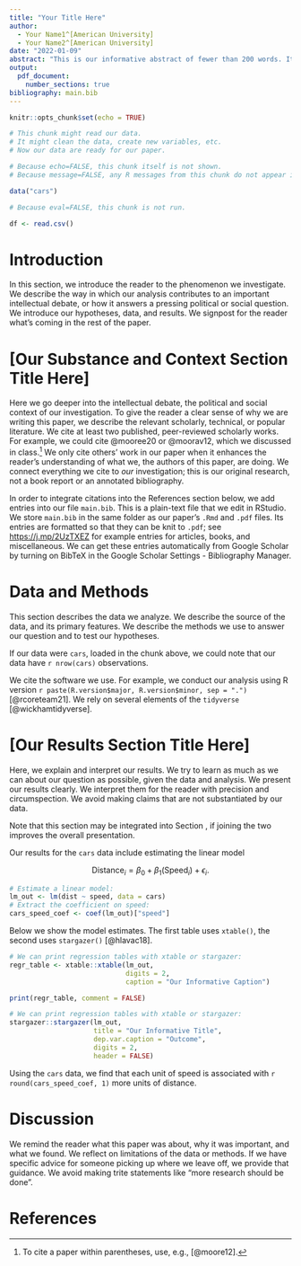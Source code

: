 ---
title: "Your Title Here"
author: 
  - Your Name1^[American University]
  - Your Name2^[American University]
date: "2022-01-09"
abstract: "This is our informative abstract of fewer than 200 words. It describes what we investigate, how we investigate it, and what we find."
output: 
  pdf_document:
    number_sections: true
bibliography: main.bib
---

```{r setup, include=FALSE}
knitr::opts_chunk$set(echo = TRUE)
```

```{r echo=FALSE, message=FALSE}
# This chunk might read our data.
# It might clean the data, create new variables, etc.
# Now our data are ready for our paper.

# Because echo=FALSE, this chunk itself is not shown.
# Because message=FALSE, any R messages from this chunk do not appear in our paper.

data("cars")
```

```{r eval=FALSE, echo=FALSE}
# Because eval=FALSE, this chunk is not run.

df <- read.csv()
```


# Introduction

In this section, we introduce the reader to the phenomenon we investigate. We describe the way in which our analysis contributes to an important intellectual debate, or how it answers a pressing political or social question. We introduce our hypotheses, data, and results. We signpost for the reader what's coming in the rest of the paper.


# [Our Substance and Context Section Title Here]

Here we go deeper into the intellectual debate, the political and social context of our investigation. To give the reader a clear sense of why we are writing this paper, we describe the relevant scholarly, technical, or popular literature.  We cite at least two published, peer-reviewed scholarly works. For example, we could cite @mooree20 or @moorav12, which we discussed in class.^[To cite a paper within parentheses, use, e.g., [@moore12].] We only cite others' work in our paper when it enhances the reader's understanding of what we, the authors of this paper, are doing.  We connect everything we cite to _our_ investigation; this is our original research, not a book report or an annotated bibliography.

In order to integrate citations into the References section below, we add entries into our file `main.bib`. This is a plain-text file that we edit in RStudio. We store `main.bib` in the same folder as our paper's `.Rmd` and `.pdf` files. Its entries are formatted so that they can be knit to `.pdf`; see [https://j.mp/2UzTXEZ](https://www.overleaf.com/learn/latex/Bibliography_management_with_bibtex#The_bibliography_file) for example entries for articles, books, and miscellaneous. We can get these entries automatically from Google Scholar by turning on BibTeX in the Google Scholar Settings - Bibliography Manager.

# Data and Methods
\label{section:data}

This section describes the data we analyze. We describe the source of the data, and its primary features. We describe the methods we use to answer our question and to test our hypotheses.

If our data were `cars`, loaded in the chunk above, we could note that our data have `r nrow(cars)` observations.

We cite the software we use. For example, we conduct our analysis using R version `r paste(R.version$major, R.version$minor, sep = ".")` [@rcoreteam21]. We rely on several elements of the `tidyverse` [@wickhamtidyverse].

# [Our Results Section Title Here]

Here, we explain and interpret our results. We try to learn as much as we can about our question as possible, given the data and analysis. We present our results clearly. We interpret them for the reader with precision and circumspection. We avoid making claims that are not substantiated by our data.

Note that this section may be integrated into Section \ref{section:data}, if joining the two improves the overall presentation.

Our results for the `cars` data include estimating the linear model 

$$\text{Distance}_i = \beta_0 + \beta_1 (\text{Speed}_i) + \epsilon_i.$$

```{r echo=FALSE}
# Estimate a linear model:
lm_out <- lm(dist ~ speed, data = cars)
# Extract the coefficient on speed:
cars_speed_coef <- coef(lm_out)["speed"]
```

Below we show the model estimates. The first table uses `xtable()`, the second uses `stargazer()` [@hlavac18].

```{r echo=FALSE, message=FALSE, results='asis'}
# We can print regression tables with xtable or stargazer:
regr_table <- xtable::xtable(lm_out,
                             digits = 2,
                             caption = "Our Informative Caption")

print(regr_table, comment = FALSE)
```

```{r echo=FALSE, message=FALSE, results='asis'}
# We can print regression tables with xtable or stargazer:
stargazer::stargazer(lm_out, 
                     title = "Our Informative Title",
                     dep.var.caption = "Outcome",
                     digits = 2,
                     header = FALSE)
```

Using the `cars` data, we find that each unit of speed is associated with `r round(cars_speed_coef, 1)` more units of distance.

# Discussion

We remind the reader what this paper was about, why it was important, and what we found. We reflect on limitations of the data or methods. If we have specific advice for someone picking up where we leave off, we provide that guidance. We avoid making trite statements like "more research should be done".

# References 



